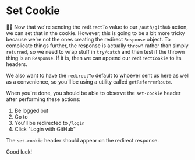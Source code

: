 # Set Cookie

<EpicVideo url="https://www.epicweb.dev/workshops/authentication-strategies-and-implementation/redirect-cookie/handling-redirects-and-cookies" />

👨‍💼 Now that we're sending the `redirectTo` value to our `/auth/github` action,
we can set that in the cookie. However, this is going to be a bit more tricky
because we're not the ones creating the redirect `Response` object. To
complicate things further, the response is actually `throw`n rather than simply
`returned`, so we need to wrap stuff in `try/catch` and then test if the thrown
thing is an `Response`. If it is, then we can append our `redirectCookie` to its
headers.

We also want to have the `redirectTo` default to whoever sent us here as well as
a convenience, so you'll be using a utility called `getReferrerRoute`.

When you're done, you should be able to observe the `set-cookie` header after
performing these actions:

1. Be logged out
1. Go to <LinkToApp to="/settings/profile" />
1. You'll be redirected to `/login`
1. Click "Login with GitHub"

The `set-cookie` header should appear on the redirect response.

Good luck!
